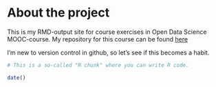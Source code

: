 
# About the project

This is my RMD-output site for course exercises in Open Data Science MOOC-course. My repository for this course can be found [here](https://github.com/Rad-ish/IODS-project)

I'm new to version control in github, so let's see if this becomes a habit. 


```r
# This is a so-called "R chunk" where you can write R code.

date()

```



